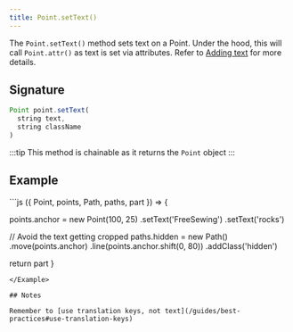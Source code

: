 ```yaml
---
title: Point.setText()
---
```


The `Point.setText()` method sets text on a Point. Under the hood, this will
call `Point.attr()` as text is set via attributes. Refer to [Adding
text](/howtos/code/adding-text) for more details.

## Signature

```js
Point point.setText(
  string text,
  string className
)
```

:::tip
This method is chainable as it returns the `Point` object
:::

## Example

<Example caption="Examples of Point.setText(), compare this to [Point.setText()](/reference/api/point/settext)">
```js
({ Point, points, Path, paths, part }) => {

  points.anchor = new Point(100, 25)
    .setText('FreeSewing')
    .setText('rocks')

  // Avoid the text getting cropped
  paths.hidden = new Path()
    .move(points.anchor)
    .line(points.anchor.shift(0, 80))
    .addClass('hidden')

  return part
}
```
</Example>

## Notes

Remember to [use translation keys, not text](/guides/best-practices#use-translation-keys)
